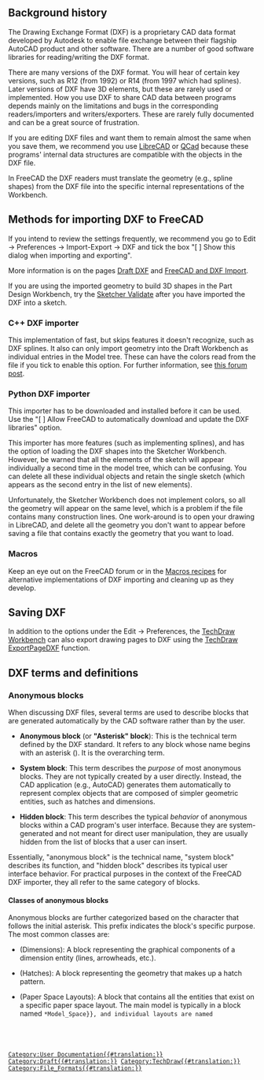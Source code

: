 <languages/>
{{TOCright}}
<translate>

== Background history == <!--T:1-->

<!--T:2-->
The Drawing Exchange Format (DXF) is a proprietary CAD data format developed by Autodesk to enable file exchange between their flagship AutoCAD product and other software. There are a number of good software libraries for reading/writing the DXF format.

<!--T:4-->
There are many versions of the DXF format. You will hear of certain key versions, such as R12 (from 1992) or R14 (from 1997 which had splines). Later versions of DXF have 3D elements, but these are rarely used or implemented. How you use DXF to share CAD data between programs depends mainly on the limitations and bugs in the corresponding readers/importers and writers/exporters. These are rarely fully documented and can be a great source of frustration.

<!--T:5-->
If you are editing DXF files and want them to remain almost the same when you save them, we recommend you use [https://en.wikipedia.org/wiki/LibreCAD LibreCAD] or [https://en.wikipedia.org/wiki/QCad QCad] because these programs' internal data structures are compatible with the objects in the DXF file.

<!--T:6-->
In FreeCAD the DXF readers must translate the geometry (e.g., spline shapes) from the DXF file into the specific internal representations of the Workbench.

== Methods for importing DXF to FreeCAD == <!--T:7-->

<!--T:8-->
If you intend to review the settings frequently, we recommend you go to Edit → Preferences → Import-Export → DXF and tick the box "[ ] Show this dialog when importing and exporting".

<!--T:9-->
More information is on the pages [[Draft_DXF|Draft DXF]] and [[FreeCAD_and_DXF_Import|FreeCAD and DXF Import]].

<!--T:10-->
If you are using the imported geometry to build 3D shapes in the Part Design Workbench, try the [[Sketcher_ValidateSketch|Sketcher Validate]] after you have imported the DXF into a sketch.

=== C++ DXF importer === <!--T:11-->

<!--T:12-->
This implementation of fast, but skips features it doesn't recognize, such as DXF splines. It also can only import geometry into the Draft Workbench as individual entries in the Model tree. These can have the colors read from the file if you tick to enable this option. For further information, see [https://forum.freecadweb.org/viewtopic.php?f=3&t=32493 this forum post].

=== Python DXF importer === <!--T:13-->

<!--T:14-->
This importer has to be downloaded and installed before it can be used. Use the "[ ] Allow FreeCAD to automatically download and update the DXF libraries" option.

<!--T:15-->
This importer has more features (such as implementing splines), and has the option of loading the DXF shapes into the Sketcher Workbench. However, be warned that all the elements of the sketch will appear individually a second time in the model tree, which can be confusing. You can delete all these individual objects and retain the single sketch (which appears as the second entry in the list of new elements).

<!--T:16-->
Unfortunately, the Sketcher Workbench does not implement colors, so all the geometry will appear on the same level, which is a problem if the file contains many construction lines. One work-around is to open your drawing in LibreCAD, and delete all the geometry you don't want to appear before saving a file that contains exactly the geometry that you want to load.

=== Macros === <!--T:17-->

<!--T:18-->
Keep an eye out on the FreeCAD forum or in the [[Macros_recipes|Macros recipes]] for alternative implementations of DXF importing and cleaning up as they develop.

== Saving DXF == <!--T:19-->

<!--T:20-->
In addition to the options under the Edit → Preferences, the [[TechDraw_Workbench|TechDraw Workbench]] can also export drawing pages to DXF using the [[TechDraw_ExportPageDXF|TechDraw ExportPageDXF]] function.


== DXF terms and definitions ==

=== Anonymous blocks ===

When discussing DXF files, several terms are used to describe blocks that are generated automatically by the CAD software rather than by the user. 

* '''Anonymous block''' (or '''"Asterisk" block'''): This is the technical term defined by the DXF standard. It refers to any block whose name begins with an asterisk ({{Incode|*}}). It is the overarching term.

* '''System block''': This term describes the ''purpose'' of most anonymous blocks. They are not typically created by a user directly. Instead, the CAD application (e.g., AutoCAD) generates them automatically to represent complex objects that are composed of simpler geometric entities, such as hatches and dimensions.

* '''Hidden block''': This term describes the typical ''behavior'' of anonymous blocks within a CAD program's user interface. Because they are system-generated and not meant for direct user manipulation, they are usually hidden from the list of blocks that a user can insert.

Essentially, "anonymous block" is the technical name, "system block" describes its function, and "hidden block" describes its typical user interface behavior. For practical purposes in the context of the FreeCAD DXF importer, they all refer to the same category of blocks.

==== Classes of anonymous blocks ====

Anonymous blocks are further categorized based on the character that follows the initial asterisk. This prefix indicates the block's specific purpose. The most common classes are:

* {{Incode|*D...}} (Dimensions): A block representing the graphical components of a dimension entity (lines, arrowheads, etc.).
* {{Incode|*X...}} (Hatches): A block representing the geometry that makes up a hatch pattern.
* {{Incode|*P...}} (Paper Space Layouts): A block that contains all the entities that exist on a specific paper space layout. The main model is typically in a block named <code>*Model_Space}}, and individual layouts are named {{Incode|*Paper_Space</code>, {{Incode|*Paper_Space0}}, {{Incode|*Paper_Space1}}, and so on.
* {{Incode|*U...}} (Dynamic Blocks): These are complex blocks used for AutoCAD's dynamic block functionality.
* {{Incode|*E...}}, {{Incode|*T...}}, etc.: Other prefixes exist for specialized objects like associative arrowheads and tables.

=== BLOCKs and INSERTs ===

==== The BLOCK entity ====

A {{Incode|BLOCK}} is a named collection of geometric entities (lines, arcs, polylines, etc.) that are grouped together to form a single object definition. It can be thought of as a template.

A {{Incode|BLOCK}}:

* '''Has a name:''' every user-created block has a unique name (e.g., "CHAIR-01", "BOLT-M8"). This name is used to reference the block.
* '''Has a base point:''' this is the origin point (0,0,0) within the block's own internal coordinate system. When the block is inserted, this base point is aligned with the specified insertion coordinates.
* '''Is not visible by itself:''' the {{Incode|BLOCK}} definition is stored in a library-like section of the DXF file (the {{Incode|BLOCKS}} section). The geometry within the block does not appear in the final drawing until an instance of it is created.

==== The INSERT entity ====

An {{Incode|INSERT}} entity is what places a copy, or instance, of a {{Incode|BLOCK}}'s geometry into the drawing's model space or paper space. It is a very lightweight entity because it does not contain the geometry itself; it only contains a reference to a {{Incode|BLOCK}} definition and instructions on how to place and transform it.

An {{Incode|INSERT}}:
* '''References a block by name:''' it specifies which {{Incode|BLOCK}} definition to use (e.g., "I am an instance of block 'CHAIR-01'").
* '''Has an insertion point:''' this is the (X, Y, Z) coordinate in the drawing where the block's base point should be placed.
* '''Has transformations:''' each instance can be transformed independently without affecting the original block definition. These transformations include:
** '''Scale:''' the instance can be scaled differently in the X, Y, and Z directions.
** '''Rotation:''' the instance can be rotated around its insertion point.

</translate>
{{Userdocnavi{{#translation:}}}}
[[Category:User Documentation{{#translation:}}]]
[[Category:Draft{{#translation:}}]]
[[Category:TechDraw{{#translation:}}]]
[[Category:File_Formats{{#translation:}}]]